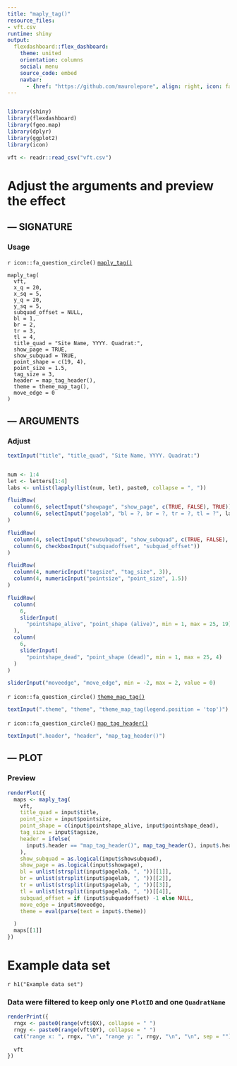 ```yaml
---
title: "maply_tag()"
resource_files:
- vft.csv
runtime: shiny
output:
  flexdashboard::flex_dashboard:
    theme: united
    orientation: columns
    social: menu
    source_code: embed
    navbar:
      - {href: "https://github.com/maurolepore", align: right, icon: fa-gavel}
---
```


```r
```

```r
library(shiny)
library(flexdashboard)
library(fgeo.map)
library(dplyr)
library(ggplot2)
library(icon)

vft <- readr::read_csv("vft.csv")
```

Adjust the arguments and preview the effect
=======================================================================

--- SIGNATURE {data-width=270}
-----------------------------------------------------------------------

### Usage

`r icon::fa_question_circle()` [`maply_tag()`](https://forestgeo.github.io/fgeo.map/reference/maply_tag.html)

```
maply_tag(
  vft,
  x_q = 20,
  x_sq = 5,
  y_q = 20,
  y_sq = 5,
  subquad_offset = NULL,
  bl = 1,
  br = 2,
  tr = 3,
  tl = 4,
  title_quad = "Site Name, YYYY. Quadrat:",
  show_page = TRUE,
  show_subquad = TRUE,
  point_shape = c(19, 4),
  point_size = 1.5,
  tag_size = 3,
  header = map_tag_header(),
  theme = theme_map_tag(),
  move_edge = 0
)
```

--- ARGUMENTS {data-width=330}
-----------------------------------------------------------------------

### Adjust

```r
textInput("title", "title_quad", "Site Name, YYYY. Quadrat:")


num <- 1:4
let <- letters[1:4]
labs <- unlist(lapply(list(num, let), paste0, collapse = ", "))

fluidRow(
  column(6, selectInput("showpage", "show_page", c(TRUE, FALSE), TRUE)),
  column(6, selectInput("pagelab", "bl = ?, br = ?, tr = ?, tl = ?", labs))
)

fluidRow(
  column(4, selectInput("showsubquad", "show_subquad", c(TRUE, FALSE), TRUE)),
  column(6, checkboxInput("subquadoffset", "subquad_offset"))
)

fluidRow(
  column(4, numericInput("tagsize", "tag_size", 3)),
  column(4, numericInput("pointsize", "point_size", 1.5))
)

fluidRow(
  column(
    6, 
    sliderInput(
      "pointshape_alive", "point_shape (alive)", min = 1, max = 25, 19)
  ),
  column(
    6, 
    sliderInput(
      "pointshape_dead", "point_shape (dead)", min = 1, max = 25, 4)
  )
)

sliderInput("moveedge", "move_edge", min = -2, max = 2, value = 0)
```

`r icon::fa_question_circle()` [`theme_map_tag()`](https://forestgeo.github.io/fgeo.map/reference/themes.html)

```r
textInput(".theme", "theme", "theme_map_tag(legend.position = 'top')")
```

`r icon::fa_question_circle()` [`map_tag_header()`](https://forestgeo.github.io/map/reference/get_header.html)

```r
textInput(".header", "header", "map_tag_header()")
```

--- PLOT {data-width=330}
-----------------------------------------------------------------------

### Preview

```r
renderPlot({
  maps <- maply_tag(
    vft, 
    title_quad = input$title,
    point_size = input$pointsize,
    point_shape = c(input$pointshape_alive, input$pointshape_dead),
    tag_size = input$tagsize,
    header = ifelse(
      input$.header == "map_tag_header()", map_tag_header(), input$.header
    ),
    show_subquad = as.logical(input$showsubquad),
    show_page = as.logical(input$showpage),
    bl = unlist(strsplit(input$pagelab, ", "))[[1]],
    br = unlist(strsplit(input$pagelab, ", "))[[2]],
    tr = unlist(strsplit(input$pagelab, ", "))[[3]],
    tl = unlist(strsplit(input$pagelab, ", "))[[4]],
    subquad_offset = if (input$subquadoffset) -1 else NULL,
    move_edge = input$moveedge,
    theme = eval(parse(text = input$.theme))

  )
  maps[[1]]
})
```

Example data set
=======================================================================

`r h1("Example data set")`

### Data were filtered to keep only one `PlotID` and one `QuadratName` {data-height=90}

```r
renderPrint({
  rngx <- paste0(range(vft$QX), collapse = " ")
  rngy <- paste0(range(vft$QY), collapse = " ")
  cat("range x: ", rngx, "\n", "range y: ", rngy, "\n", "\n", sep = "")
  
  vft
})
```

